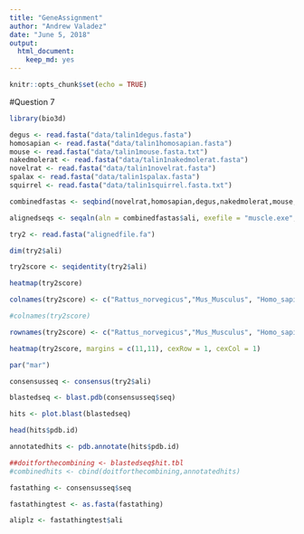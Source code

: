 ```yaml
---
title: "GeneAssignment"
author: "Andrew Valadez"
date: "June 5, 2018"
output: 
  html_document: 
    keep_md: yes
---
```


```r
knitr::opts_chunk$set(echo = TRUE)
```

#Question 7


```r
library(bio3d)
```



```r
degus <- read.fasta("data/talin1degus.fasta")
homosapian <- read.fasta("data/talin1homosapian.fasta")
mouse <- read.fasta("data/talin1mouse.fasta.txt")
nakedmolerat <- read.fasta("data/talin1nakedmolerat.fasta")
novelrat <- read.fasta("data/talin1novelrat.fasta")
spalax <- read.fasta("data/talin1spalax.fasta")
squirrel <- read.fasta("data/talin1squirrel.fasta.txt")

```

```r
combinedfastas <- seqbind(novelrat,homosapian,degus,nakedmolerat,mouse,spalax , squirrel)
```

```r
alignedseqs <- seqaln(aln = combinedfastas$ali, exefile = "muscle.exe", outfile = "alignedfile.fa", protein = TRUE)
```

```r
try2 <- read.fasta("alignedfile.fa")
```

```r
dim(try2$ali)
```

```r
try2score <- seqidentity(try2$ali)
```

```r
heatmap(try2score)
```

```r
colnames(try2score) <- c("Rattus_norvegicus","Mus_Musculus", "Homo_sapiens", "Heterocephalus_glaber", "Nannospalax_galili", "Ictidomys_tridecemlineatus", "Octodon_degus")

#colnames(try2score)

rownames(try2score) <- c("Rattus_norvegicus","Mus_Musculus", "Homo_sapiens", "Heterocephalus_glaber", "Nannospalax_galili", "Ictidomys_tridecemlineatus", "Octodon_degus")
```

```r

heatmap(try2score, margins = c(11,11), cexRow = 1, cexCol = 1)
```

```r
par("mar")
```



```r
consensusseq <- consensus(try2$ali)
```

```r
blastedseq <- blast.pdb(consensusseq$seq)
```


```r
hits <- plot.blast(blastedseq)
```
```r
head(hits$pdb.id)
```

```r
annotatedhits <- pdb.annotate(hits$pdb.id)
```

```r
##doitforthecombining <- blastedseq$hit.tbl
#combinedhits <- cbind(doitforthecombining,annotatedhits)
```
```r
fastathing <- consensusseq$seq

fastathingtest <- as.fasta(fastathing)

aliplz <- fastathingtest$ali
```


